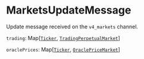 
# MarketsUpdateMessage

Update message received on the `v4_markets` channel.

`trading`: Map[[`Ticker`], [`TradingPerpetualMarket`]] <Opt/>

`oraclePrices`: Map[[`Ticker`], [`OraclePriceMarket`]] <Opt/>


[`Ticker`]: /types/ticker
[`TradingPerpetualMarket`]: /types/trading_perpetual_market
[`OraclePriceMarket`]: /types/oracle_price_market
